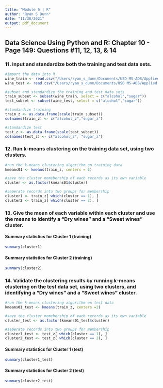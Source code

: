 ```yaml
---
title: "Module 6 | R" 
author: "Ryan S Dunn"
date: "11/30/2021"
output: pdf_document
---
```

## Data Science Using Python and R: Chapter 10 - Page 149: Questions #11, 12, 13, & 14

### 11. Input and standardize both the training and test data sets.

```r
#import the data into R
wine_train <- read.csv("/Users/ryan_s_dunn/Documents/USD MS-ADS/Applied Data Mining 502/Module 6/datasets/white_wine_training")
wine_test <- read.csv("/Users/ryan_s_dunn/Documents/USD MS-ADS/Applied Data Mining 502/Module 6/datasets/white_wine_test")
```

```r
#subset and standardize the training and test data sets
train_subset <- subset(wine_train, select = c("alcohol","sugar"))
test_subset <- subset(wine_test, select = c("alcohol","sugar"))

#standardize training 
train_z <- as.data.frame(scale(train_subset))
colnames(train_z) <- c("alcohol_z","sugar_z")

#standardize test
test_z <- as.data.frame(scale(test_subset))
colnames(test_z) <- c("alcohol_z", "sugar_z")

```

### 12. Run k‐means clustering on the training data set, using two clusters.

```r
#run the k-means clustering algorithm on training data 
kmeans01 <- kmeans(train_z, centers = 2)
```

```r
#save the cluster memebership of each records as its own variable
cluster <- as.factor(kmeans01$cluster)
```

```r
#seperate records into two groups for membership
cluster1 <- train_z[ which(cluster == 1), ]
cluster2 <- train_z[ which(cluster == 2), ]
```
### 13. Give the mean of each variable within each cluster and use the means to identify a “Dry wines” and a “Sweet wines” cluster.

#### Summary statistics for Cluster 1 (training)
```r
summary(cluster1)
```

#### Summary statistics for Cluster 2 (training)
```r
summary(cluster2)
```
### 14. Validate the clustering results by running k‐means clustering on the test data set, using two clusters, and identifying a “Dry wines” and a “Sweet wines” cluster.

```r
#run the k-means clustering algorithm on test data 
kmeans01_test <- kmeans(train_z, centers =2)
```

```r
#save the cluster memebership of each records as its own variable
cluster_test <- as.factor(kmeans01_test$cluster)
```

```r
#seperate records into two groups for membership
cluster1_test <- test_z[ which(cluster == 1), ]
cluster2_test <- test_z[ which(cluster == 2), ]
```

#### Summary statistics for Cluster 1 (test)

```r
summary(cluster1_test)
```

#### Summary statistics for Cluster 2 (test)

```r
summary(cluster2_test)
```






